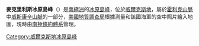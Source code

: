 {{coord|85|27|S|128|55|W|source:GNIS|display=title}}

'''麥克里利斯冰原島峰'''（{{lang-en|McCrilliss Nunatak}}）是[[南極洲|南極洲]]的[[冰原島峰|冰原島峰]]，位於[[威爾克斯地|威爾克斯地]]，屬於[[霍利克山脈|霍利克山脈]]中[[威斯康辛山脈|威斯康辛山脈]]的一部分，[[美國地質調查局|美國地質調查局]]根據測量和該國海軍的空中照片繪入地圖，現時由[[南極條約體系|南極條約體系]]管理。

{{DEFAULTSORT:McCrilliss Nunatak}}
[[Category:威爾克斯地冰原島峰|Category:威爾克斯地冰原島峰]]


{{WilkesLand-geo-stub}}